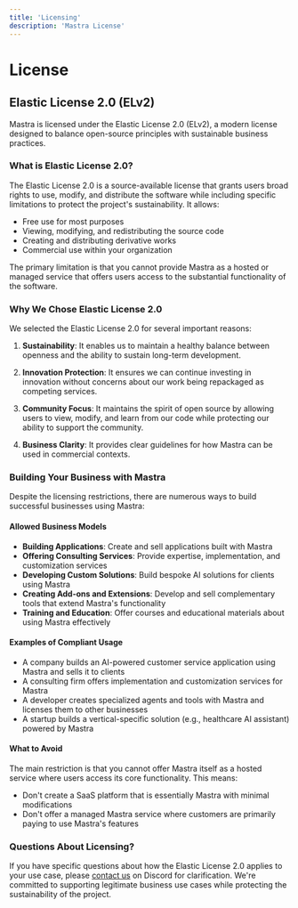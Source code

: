 ```yaml
---
title: 'Licensing'
description: 'Mastra License'
---
```


# License

## Elastic License 2.0 (ELv2)

Mastra is licensed under the Elastic License 2.0 (ELv2), a modern license designed to balance open-source principles with sustainable business practices.

### What is Elastic License 2.0?

The Elastic License 2.0 is a source-available license that grants users broad rights to use, modify, and distribute the software while including specific limitations to protect the project's sustainability. It allows:

- Free use for most purposes
- Viewing, modifying, and redistributing the source code
- Creating and distributing derivative works
- Commercial use within your organization

The primary limitation is that you cannot provide Mastra as a hosted or managed service that offers users access to the substantial functionality of the software.

### Why We Chose Elastic License 2.0

We selected the Elastic License 2.0 for several important reasons:

1. **Sustainability**: It enables us to maintain a healthy balance between openness and the ability to sustain long-term development.

2. **Innovation Protection**: It ensures we can continue investing in innovation without concerns about our work being repackaged as competing services.

3. **Community Focus**: It maintains the spirit of open source by allowing users to view, modify, and learn from our code while protecting our ability to support the community.

4. **Business Clarity**: It provides clear guidelines for how Mastra can be used in commercial contexts.

### Building Your Business with Mastra

Despite the licensing restrictions, there are numerous ways to build successful businesses using Mastra:

#### Allowed Business Models

- **Building Applications**: Create and sell applications built with Mastra
- **Offering Consulting Services**: Provide expertise, implementation, and customization services
- **Developing Custom Solutions**: Build bespoke AI solutions for clients using Mastra
- **Creating Add-ons and Extensions**: Develop and sell complementary tools that extend Mastra's functionality
- **Training and Education**: Offer courses and educational materials about using Mastra effectively

#### Examples of Compliant Usage

- A company builds an AI-powered customer service application using Mastra and sells it to clients
- A consulting firm offers implementation and customization services for Mastra
- A developer creates specialized agents and tools with Mastra and licenses them to other businesses
- A startup builds a vertical-specific solution (e.g., healthcare AI assistant) powered by Mastra

#### What to Avoid

The main restriction is that you cannot offer Mastra itself as a hosted service where users access its core functionality. This means:

- Don't create a SaaS platform that is essentially Mastra with minimal modifications
- Don't offer a managed Mastra service where customers are primarily paying to use Mastra's features

### Questions About Licensing?

If you have specific questions about how the Elastic License 2.0 applies to your use case, please [contact us](https://discord.gg/BTYqqHKUrf) on Discord for clarification. We're committed to supporting legitimate business use cases while protecting the sustainability of the project.
